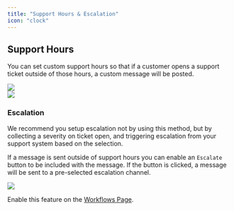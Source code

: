 ```yaml
---
title: "Support Hours & Escalation"
icon: "clock"
---
```


## Support Hours

You can set custom support hours so that if a customer opens a support ticket
outside of those hours, a custom message will be posted.

<Frame caption="The settings page for support hours.">
  <img src="/images/support-settings.png" />
</Frame>

<br />
<Frame caption="What the support message looks like when posted in Slack.">
  <img src="/images/support-hours-feed.png" />
</Frame>

### Escalation

<Tip>
  We recommend you setup escalation not by using this method, but by collecting
  a severity on ticket open, and triggering escalation from your support system
  based on the selection.
</Tip>

If a message is sent outside of support hours you can enable an `Escalate`
button to be included with the message. If the button is clicked, a message will
be sent to a pre-selected escalation channel.

<Frame caption="What the support message looks like when posted in Slack.">
  <img src="/images/escalation.png" />
</Frame>

Enable this feature on the [Workflows Page](https://app.usepylon.com/workflows).
